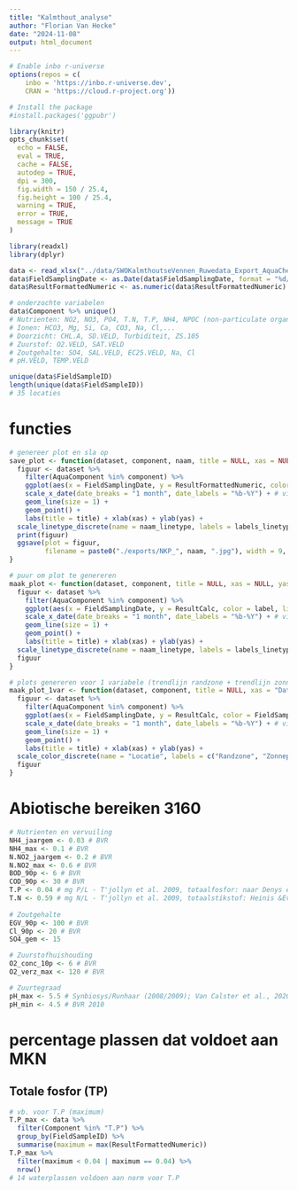 ```yaml
---
title: "Kalmthout_analyse"
author: "Florian Van Hecke"
date: "2024-11-08"
output: html_document
---
```


```r
# Enable inbo r-universe
options(repos = c(
    inbo = 'https://inbo.r-universe.dev',
    CRAN = 'https://cloud.r-project.org'))

# Install the package
#install.packages('ggpubr')
```

```r
library(knitr)
opts_chunk$set(
  echo = FALSE, 
  eval = TRUE,  
  cache = FALSE, 
  autodep = TRUE,
  dpi = 300,
  fig.width = 150 / 25.4,
  fig.height = 100 / 25.4,
  warning = TRUE,
  error = TRUE,
  message = TRUE
)

library(readxl)
library(dplyr)
```
```r
data <- read_xlsx("../data/SWOKalmthoutseVennen_Ruwedata_Export_AquaChem.xlsx")
data$FieldSamplingDate <- as.Date(data$FieldSamplingDate, format = "%d/%m/%Y")
data$ResultFormattedNumeric <- as.numeric(data$ResultFormattedNumeric)
```

```r
# onderzochte variabelen
data$Component %>% unique()
# Nutrienten: NO2, NO3, PO4, T.N, T.P, NH4, NPOC (non-particulate organic carbon)
# Ionen: HCO3, Mg, Si, Ca, CO3, Na, Cl,...
# Doorzicht: CHL.A, SD.VELD, Turbiditeit, ZS.105
# Zuurstof: O2.VELD, SAT.VELD
# Zoutgehalte: SO4, SAL.VELD, EC25.VELD, Na, Cl
# pH.VELD, TEMP.VELD

unique(data$FieldSampleID)
length(unique(data$FieldSampleID))
# 35 locaties
```

# functies
```r
# genereer plot en sla op
save_plot <- function(dataset, component, naam, title = NULL, xas = NULL, yas = NULL, naam_linetype = NULL, labels_linetype = NULL){
  figuur <- dataset %>%
    filter(AquaComponent %in% component) %>%  
    ggplot(aes(x = FieldSamplingDate, y = ResultFormattedNumeric, color = label, linetype = FieldSampleID)) +
    scale_x_date(date_breaks = "1 month", date_labels = "%b-%Y") + # visualiseert data per maand in format maand-jaar
    geom_line(size = 1) +
    geom_point() +
    labs(title = title) + xlab(xas) + ylab(yas) +
  scale_linetype_discrete(name = naam_linetype, labels = labels_linetype)
  print(figuur)
  ggsave(plot = figuur,
         filename = paste0("./exports/NKP_", naam, ".jpg"), width = 9, height = 6)
}

# puur om plot te genereren
maak_plot <- function(dataset, component, title = NULL, xas = NULL, yas = NULL, naam_linetype = NULL, labels_linetype = NULL){
  figuur <- dataset %>%
    filter(AquaComponent %in% component) %>%  
    ggplot(aes(x = FieldSamplingDate, y = ResultCalc, color = label, linetype = FieldSampleID)) +
    scale_x_date(date_breaks = "1 month", date_labels = "%b-%Y") + # visualiseert data per maand in format maand-jaar
    geom_line(size = 1) +
    geom_point() +
    labs(title = title) + xlab(xas) + ylab(yas) +
  scale_linetype_discrete(name = naam_linetype, labels = labels_linetype)
  figuur
}

# plots genereren voor 1 variabele (trendlijn randzone + trendlijn zonnepanelen)
maak_plot_1var <- function(dataset, component, title = NULL, xas = "Datum staalname", yas = NULL){
  figuur <- dataset %>%
    filter(AquaComponent %in% component) %>%  
    ggplot(aes(x = FieldSamplingDate, y = ResultCalc, color = FieldSampleID)) +
    scale_x_date(date_breaks = "1 month", date_labels = "%b-%Y") + # visualiseert data per maand in format maand-jaar
    geom_line(size = 1) +
    geom_point() +
    labs(title = title) + xlab(xas) + ylab(yas) +
  scale_color_discrete(name = "Locatie", labels = c("Randzone", "Zonnepanelen"))
  figuur
}
```

# Abiotische bereiken 3160
```r
# Nutrienten en vervuiling
NH4_jaargem <- 0.03 # BVR
NH4_max <- 0.1 # BVR
N.NO2_jaargem <- 0.2 # BVR
N.NO2_max <- 0.6 # BVR
BOD_90p <- 6 # BVR
COD_90p <- 30 # BVR
T.P <- 0.04 # mg P/L - T'jollyn et al. 2009, totaalfosfor: naar Denys et al. (2005), Heinis & Evers (2007); omzetting KRWen N2000-typen: Bal et al. (2001), Fellinger et al. (2004)
T.N <- 0.59 # mg N/L - T'jollyn et al. 2009, totaalstikstof: Heinis &Evers (2007)
  
# Zoutgehalte
EGV_90p <- 100 # BVR
Cl_90p <- 20 # BVR
SO4_gem <- 15

# Zuurstofhuishouding
O2_conc_10p <- 6 # BVR
O2_verz_max <- 120 # BVR

# Zuurtegraad
pH_max <- 5.5 # Synbiosys/Runhaar (2008/2009); Van Calster et al., 2020
pH_min <- 4.5 # BVR 2010
```

# percentage plassen dat voldoet aan MKN
## Totale fosfor (TP)
```r
# vb. voor T.P (maximum)
T.P_max <- data %>%
  filter(Component %in% "T.P") %>%
  group_by(FieldSampleID) %>%
  summarise(maximum = max(ResultFormattedNumeric))
T.P_max %>%
  filter(maximum < 0.04 | maximum == 0.04) %>%
  nrow()
# 14 waterplassen voldoen aan norm voor T.P
```


```r

```
